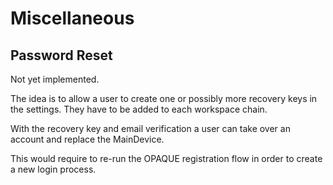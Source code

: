 # Miscellaneous

## Password Reset

Not yet implemented.

The idea is to allow a user to create one or possibly more recovery keys in the settings. They have to be added to each workspace chain.

With the recovery key and email verification a user can take over an account and replace the MainDevice.

This would require to re-run the OPAQUE registration flow in order to create a new login process.
